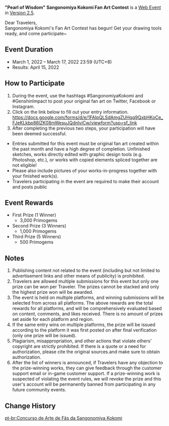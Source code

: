 {{Event
|name              = "Pearl of Wisdom" Sangonomiya Kokomi Fan Art Contest
|image             = Pearl of Wisdom Sangonomiya Kokomi Fan Art Contest.png
|type              = Web
|type2             = Submission
|time_known        = yes
|time_start        = 2022-03-01 12:00:00
|time_start_offset = GMT+8
|time_end          = 2022-03-17 23:59:59
|time_end_offset   = GMT+8
|link              = https://genshin.hoyoverse.com/en/news/detail/19765
}}
'''"Pearl of Wisdom" Sangonomiya Kokomi Fan Art Contest''' is a [[Web Event]] in [[Version 2.5]].

Dear Travelers,<br />Sangonomiya Kokomi's Fan Art Contest has begun! Get your drawing tools ready, and come participate~

==Event Duration==
* March 1, 2022 – March 17, 2022 23:59 (UTC+8)
* Results: April 15, 2022

==How to Participate==
# During the event, use the hashtags #SangonomiyaKokomi and #GenshinImpact to post your original fan art on Twitter, Facebook or Instagram.
# Click on the link below to fill out your entry information. https://docs.google.com/forms/d/e/1FAIpQLSdAmgZUHqq9QxbHKoCe_FJeKLkbp86lZK08mWesuJQdnlviCw/viewform?usp=sf_link
# After completing the previous two steps, your participation will have been deemed successful.

*Entries submitted for this event must be original fan art created within the past month and have a high degree of completion. Unfinished sketches, works directly edited with graphic design tools (e.g. Photoshop, etc.), or works with copied elements spliced together are not eligible!
*Please also include pictures of your works-in-progress together with your finished work(s).
*Travelers participating in the event are required to make their account and posts public

==Event Rewards==
* First Prize (1 Winner)
** 3,000 Primogems
* Second Prize (3 Winners)
** 1,000 Primogems
* Third Prize (5 Winners)
** 500 Primogems

==Notes==
# Publishing content not related to the event (including but not limited to advertisement links and other means of publicity) is prohibited.
# Travelers are allowed multiple submissions for this event but only one prize can be won per Traveler. The prizes cannot be stacked and only the highest prize won will be awarded.
# The event is held on multiple platforms, and winning submissions will be selected from across all platforms. The above rewards are the total rewards for all platforms, and will be comprehensively evaluated based on content, comments, and likes received. There is no amount of prizes set aside for each platform and region.
# If the same entry wins on multiple platforms, the prize will be issued according to the platform it was first posted on after final verification (only one prize will be issued).
# Plagiarism, misappropriation, and other actions that violate others' copyright are strictly prohibited. If there is a quote or a need for authorization, please cite the original sources.and make sure to obtain authorization.
# After the list of winners is announced, if Travelers have any objection to the prize-winning works, they can give feedback through the customer support email or in-game customer support. If a prize-winning work is suspected of violating the event rules, we will revoke the prize and this user's account will be permanently banned from participating in any future community events.

==Change History==
{{Change History|2.5}}

[[pt-br:Concurso de Arte de Fãs da Sangonomiya Kokomi]]